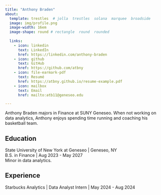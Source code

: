 ```yaml
---
title: "Anthony Braden" 
about:
  template: trestles  # jolla  trestles  solana  marquee  broadside
  image: img/profile.png
  image-width: 16em
  image-shape: round # rectangle  round  rounded
  
  links:
    - icon: linkedin
      text: LinkedIn
      href: https://linkedin.com/anthony-braden
    - icon: github
      text: GitHub
      href: https://github.com/atbny
    - icon: file-earmark-pdf
      text: Resumé
      href: https://atbny.github.io/resume-example.pdf
    - icon: mailbox
      text: Email
      href: mailto:atb11@geneseo.edu

---
```



Anthony Braden majors in Finance at SUNY Geneseo. When not working on data analytics, Anthony enjoys spending time running and coaching his basketball team.

## Education

State University of New York at Geneseo | Geneseo, NY <br>
B.S. in Finance | Aug 2023 - May 2027 <br>
Minor in data analytics. 

## Experience

Starbucks Analytics | Data Analyst Intern | May 2024 - Aug 2024


